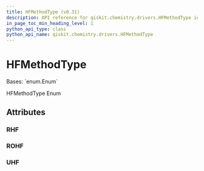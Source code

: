 ```yaml
---
title: HFMethodType (v0.31)
description: API reference for qiskit.chemistry.drivers.HFMethodType in qiskit v0.31
in_page_toc_min_heading_level: 1
python_api_type: class
python_api_name: qiskit.chemistry.drivers.HFMethodType
---
```


# HFMethodType

<Class id="qiskit.chemistry.drivers.HFMethodType" isDedicatedPage={true} github="https://github.com/qiskit-community/qiskit-aqua/tree/stable/0.9/qiskit/chemistry/drivers/fermionic_driver.py" signature="HFMethodType(value)" modifiers="class">
  Bases: `enum.Enum`

  HFMethodType Enum

  ## Attributes

  ### RHF

  <Attribute id="qiskit.chemistry.drivers.HFMethodType.RHF" attributeValue="'rhf'" />

  ### ROHF

  <Attribute id="qiskit.chemistry.drivers.HFMethodType.ROHF" attributeValue="'rohf'" />

  ### UHF

  <Attribute id="qiskit.chemistry.drivers.HFMethodType.UHF" attributeValue="'uhf'" />
</Class>

